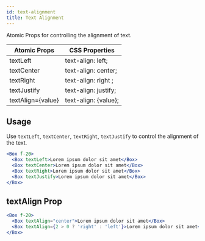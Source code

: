 ```yaml
---
id: text-alignment
title: Text Alignment
---
```


Atomic Props for controlling the alignment of text.

| Atomic Props      | CSS Properties       |
| ----------------- | -------------------- |
| textLeft          | text-align: left;    |
| textCenter        | text-align: center;  |
| textRight         | text-align: right ;  |
| textJustify       | text-align: justify; |
| textAlign={value} | text-align: {value}; |

## Usage

Use `textLeft`, `textCenter`, `textRight`, `textJustify` to control the alignment of the text.

```jsx live
<Box f-20>
  <Box textLeft>Lorem ipsum dolor sit amet</Box>
  <Box textCenter>Lorem ipsum dolor sit amet</Box>
  <Box textRight>Lorem ipsum dolor sit amet</Box>
  <Box textJustify>Lorem ipsum dolor sit amet</Box>
</Box>
```

## textAlign Prop

```jsx live
<Box f-20>
  <Box textAlign="center">Lorem ipsum dolor sit amet</Box>
  <Box textAlign={2 > 0 ? 'right' : 'left'}>Lorem ipsum dolor sit amet</Box>
</Box>
```
